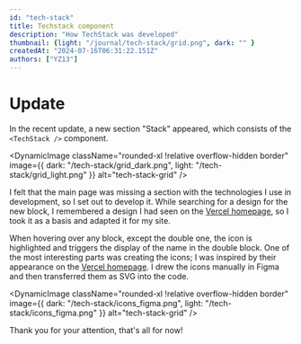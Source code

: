 ```yaml
---
id: "tech-stack"
title: Techstack component
description: "How TechStack was developed"
thumbnail: {light: "/journal/tech-stack/grid.png", dark: "" }
createdAt: "2024-07-16T06:31:22.151Z"
authors: ["YZ13"]
---
```


# Update

In the recent update, a new section "Stack" appeared, which consists of the `<TechStack />` component.

<DynamicImage
  className="rounded-xl !relative overflow-hidden border"
  image={{
    dark: "/tech-stack/grid_dark.png",
    light: "/tech-stack/grid_light.png"
  }}
  alt="tech-stack-grid"
/>

I felt that the main page was missing a section with the technologies I use in development, so I set out to develop it.
While searching for a design for the new block, I remembered a design I had seen on the [Vercel homepage](<https://vercel.com/home>), so I took it as a basis and adapted it for my site.

<TechStack />

When hovering over any block, except the double one, the icon is highlighted and triggers the display of the name in the double block.
One of the most interesting parts was creating the icons; I was inspired by their appearance on the [Vercel homepage](<https://vercel.com/home>).
I drew the icons manually in Figma and then transferred them as SVG into the code.

<DynamicImage
  className="rounded-xl !relative overflow-hidden border"
  image={{
    dark: "/tech-stack/icons_figma.png",
    light: "/tech-stack/icons_figma.png"
  }}
  alt="tech-stack-grid"
/>

Thank you for your attention, that's all for now!
